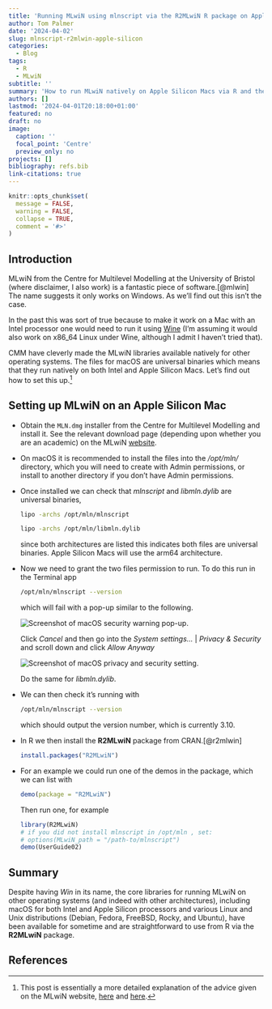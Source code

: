 ```yaml
---
title: 'Running MLwiN using mlnscript via the R2MLwiN R package on Apple Silicon Macs '
author: Tom Palmer
date: '2024-04-02'
slug: mlnscript-r2mlwin-apple-silicon
categories:
  - Blog
tags:
  - R
  - MLwiN
subtitle: ''
summary: 'How to run MLwiN natively on Apple Silicon Macs via R and the R2MLwiN package.'
authors: []
lastmod: '2024-04-01T20:18:00+01:00'
featured: no
draft: no
image:
  caption: ''
  focal_point: 'Centre'
  preview_only: no
projects: []
bibliography: refs.bib
link-citations: true
---
```


```r
knitr::opts_chunk$set(
  message = FALSE,
  warning = FALSE,
  collapse = TRUE,
  comment = '#>'
)
```

## Introduction

MLwiN from the Centre for Multilevel Modelling at the University of Bristol (where disclaimer, I also work) is a fantastic piece of software.[@mlwin] The name suggests it only works on Windows. As we'll find out this isn't the case.

In the past this was sort of true because to make it work on a Mac with an Intel processor one would need to run it using [Wine](https://www.winehq.org/) (I'm assuming it would also work on x86_64 Linux under Wine, although I admit I haven't tried that).

CMM have cleverly made the MLwiN libraries available natively for other operating systems. The files for macOS are universal binaries which means that they run natively on both Intel and Apple Silicon Macs. Let's find out how to set this up.^[This post is essentially a more detailed explanation of the advice given on the MLwiN website, [here](https://www.bristol.ac.uk/cmm/software/support/support-faqs/commands-macros.html) and [here](https://www.bristol.ac.uk/cmm/software/mlwin/features/sysreq.html#unix).]

## Setting up MLwiN on an Apple Silicon Mac

* Obtain the `MLN.dmg` installer from the Centre for Multilevel Modelling and install it. See the relevant download page (depending upon whether you are an academic) on the MLwiN [website](https://www.bristol.ac.uk/cmm/software/mlwin/).
* On macOS it is recommended to install the files into the _/opt/mln/_ directory, which you will need to create with Admin permissions, or install to another directory if you don't have Admin permissions.
* Once installed we can check that _mlnscript_ and _libmln.dylib_ are universal binaries,

  ```bash
  lipo -archs /opt/mln/mlnscript
  ```

  ```bash
  lipo -archs /opt/mln/libmln.dylib
  ```

  since both architectures are listed this indicates both files are universal binaries. Apple Silicon Macs will use the arm64 architecture.
* Now we need to grant the two files permission to run. To do this run in the Terminal app

  ```bash
  /opt/mln/mlnscript --version
  ```

  which will fail with a pop-up similar to the following.

  <img src="/post/2024/mlnscript-r2mlwin-apple-silicon/img/security-warning.png" alt="Screenshot of macOS security warning pop-up." style="display: block; margin: auto;">

  Click *Cancel* and then go into the *System settings...* | *Privacy & Security* and scroll down and click *Allow Anyway*

  <img src="/post/2024/mlnscript-r2mlwin-apple-silicon/img/mlnscript-security.png" alt="Screenshot of macOS privacy and security setting." style="display: block; margin: auto;">

  Do the same for *libmln.dylib*.

* We can then check it's running with

  ```bash
  /opt/mln/mlnscript --version
  ```

  which should output the version number, which is currently 3.10.

* In R we then install the **R2MLwiN** package from CRAN.[@r2mlwin]

  ```r
  install.packages("R2MLwiN")
  ```

* For an example we could run one of the demos in the package, which we can list with

  ```r
  demo(package = "R2MLwiN")
  ```

  Then run one, for example

  ```r
  library(R2MLwiN)
  # if you did not install mlnscript in /opt/mln , set:
  # options(MLwiN_path = "/path-to/mlnscript")
  demo(UserGuide02)
  ```

## Summary

Despite having *Win* in its name, the core libraries for running MLwiN on other operating systems (and indeed with other architectures), including macOS for both Intel and Apple Silicon processors and various Linux and Unix distributions (Debian, Fedora, FreeBSD, Rocky, and Ubuntu), have been available for sometime and are straightforward to use from R via the **R2MLwiN** package.

## References
